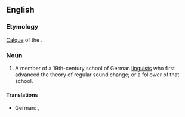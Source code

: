 {{wikipedia}}
==English==

===Etymology===
[[calque|Calque]] of the {{etyl|de|en}} {{term|lang=de|Junggrammatiker}}.

===Noun===
{{en-noun}}

# {{context|linguistics|lang=en}} A member of a 19th-century school of German [[linguist]]s who first advanced the theory of regular sound change; or a follower of that school.

====Translations====
{{trans-top|member or follower of the Neogrammarian school}}
* German: {{t+|de|Junggrammatiker|m}}, {{t|de|Junggrammatikerin|f}}
{{trans-mid}}
{{trans-bottom}}